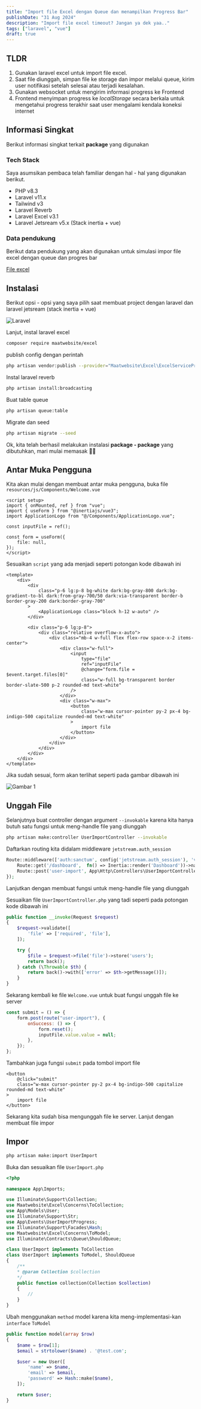 ```yaml
---
title: "Import file Excel dengan Queue dan menampilkan Progress Bar"
publishDate: "31 Aug 2024"
description: "Import file excel timeout? Jangan ya dek yaa.."
tags: ["laravel", "vue"]
draft: true
---
```


## TLDR

1. Gunakan laravel excel untuk import file excel.
2. Saat file diunggah, simpan file ke storage dan impor melalui queue, kirim user notifikasi setelah selesai atau terjadi kesalahan.
3. Gunakan websocket untuk mengirim informasi progress ke Frontend
4. Frontend menyimpan progress ke _localStorage_ secara berkala untuk mengetahui progress terakhir saat user mengalami kendala koneksi internet

## Informasi Singkat

Berikut informasi singkat terkait **package** yang digunakan

### Tech Stack

Saya asumsikan pembaca telah familiar dengan hal - hal yang digunakan berikut.

- PHP v8.3
- Laravel v11.x
- Tailwind v3
- Laravel Reverb
- Laravel Excel v3.1
- Laravel Jetsream  v5.x (Stack inertia + vue)

### Data pendukung
Berikut data pendukung yang akan digunakan untuk simulasi impor file excel dengan queue dan progres bar

[File excel]()

## Instalasi

Berikut opsi - opsi yang saya pilih saat membuat project dengan laravel dan laravel jetsream (stack inertia + vue)

![Laravel](./assets/laravel.png)

Lanjut, instal laravel excel

```bash
composer require maatwebsite/excel
```

publish config dengan perintah

```bash
php artisan vendor:publish --provider="Maatwebsite\Excel\ExcelServiceProvider" --tag=config
```

Instal laravel reverb

```bash
php artisan install:broadcasting
```

Buat table queue

```bash
php artisan queue:table
```

Migrate dan seed

```bash
php artisan migrate --seed
```

Ok, kita telah berhasil melakukan instalasi **package - package** yang dibutuhkan, mari mulai memasak 🧑‍🍳

## Antar Muka Pengguna

Kita akan mulai dengan membuat antar muka pengguna, buka file `resources/js/Components/Welcome.vue`

```vue title="Welcome.vue" add={2,3,6,8,9,10}
<script setup>
import { onMounted, ref } from "vue";
import { useForm } from "@inertiajs/vue3";
import ApplicationLogo from "@/Components/ApplicationLogo.vue";

const inputFile = ref();

const form = useForm({
    file: null,
});
</script>
```

Sesuaikan `script` yang ada menjadi seperti potongan kode dibawah ini

```vue title="Dashboard.vue"
<template>
    <div>
        <div
            class="p-6 lg:p-8 bg-white dark:bg-gray-800 dark:bg-gradient-to-bl dark:from-gray-700/50 dark:via-transparent border-b border-gray-200 dark:border-gray-700"
        >
            <ApplicationLogo class="block h-12 w-auto" />
        </div>

        <div class="p-6 lg:p-8">
            <div class="relative overflow-x-auto">
                <div class="mb-4 w-full flex flex-row space-x-2 items-center">
                    <div class="w-full">
                        <input
                            type="file"
                            ref="inputFile"
                            @change="form.file = $event.target.files[0]"
                            class="w-full bg-transparent border border-slate-500 p-2 rounded-md text-white"
                        />
                    </div>
                    <div class="w-max">
                        <button
                            class="w-max cursor-pointer py-2 px-4 bg-indigo-500 capitalize rounded-md text-white"
                        >
                            import file
                        </button>
                    </div>
                </div>
            </div>
        </div>
    </div>
</template>
```

Jika sudah sesuai, form akan terlihat seperti pada gambar dibawah ini

![Gambar 1](./assets/1.png)

## Unggah File

Selanjutnya buat controller dengan argument `--invokable` karena kita hanya butuh satu fungsi untuk meng-handle file yang diunggah

```bash
php artisan make:controller UserImportController --invokable
```

Daftarkan routing kita didalam middleware `jetstream.auth_session`

```php title="web.php" add={3}
Route::middleware(['auth:sanctum', config('jetstream.auth_session'), 'verified'])->group(function () {
    Route::get('/dashboard',  fn() => Inertia::render('Dashboard'))->name('dashboard');
    Route::post('user-import', App\Http\Controllers\UserImportController::class)->name('user-import');
});
```

Lanjutkan dengan membuat fungsi untuk meng-handle file yang diunggah

Sesuaikan file `UserImportController.php` yang tadi seperti pada potongan kode dibawah ini

```php title="UserImportController.php" add={3-5,7-12}
public function __invoke(Request $request)
{
    $request->validate([
        'file' => ['required', 'file'],
    ]);

    try {
        $file = $request->file('file')->store('users');
        return back();
    } catch (\Throwable $th) {
        return back()->with(['error' => $th->getMessage()]);
    }
}
```

Sekarang kembali ke file `Welcome.vue` untuk buat fungsi unggah file ke server

```js title="Welcome.vue" add={1-8}
const submit = () => {
    form.post(route("user-import"), {
        onSuccess: () => {
            form.reset();
            inputFile.value.value = null;
        },
    });
};
```

Tambahkan juga fungsi `submit` pada tombol import file

```vue title="Welcome.vue" add={2}
<button
    @click="submit"
    class="w-max cursor-pointer py-2 px-4 bg-indigo-500 capitalize rounded-md text-white"
>
    import file
</button>
```

Sekarang kita sudah bisa mengunggah file ke server. Lanjut dengan membuat file impor

## Impor

```bash
php artisan make:import UserImport
```

Buka dan sesuaikan file `UserImport.php`

```php title="UserImport.php" add={7-12,15} del={14,17-23}
<?php

namespace App\Imports;

use Illuminate\Support\Collection;
use Maatwebsite\Excel\Concerns\ToCollection;
use App\Models\User;
use Illuminate\Support\Str;
use App\Events\UserImportProgress;
use Illuminate\Support\Facades\Hash;
use Maatwebsite\Excel\Concerns\ToModel;
use Illuminate\Contracts\Queue\ShouldQueue;

class UserImport implements ToCollection
class UserImport implements ToModel, ShouldQueue
{
    /**
    * @param Collection $collection
    */
    public function collection(Collection $collection)
    {
        //
    }
}
```

Ubah menggunakan `method` model karena kita meng-implementasi-kan `interface` `ToModel`

```php title="UserImport.php" add={1-15}
public function model(array $row)
{
    $name = $row[1];
    $email = strtolower($name) . '@test.com';

    $user = new User([
        'name' => $name,
        'email' => $email,
        'password' => Hash::make($name),
    ]);

    return $user;
}
```
